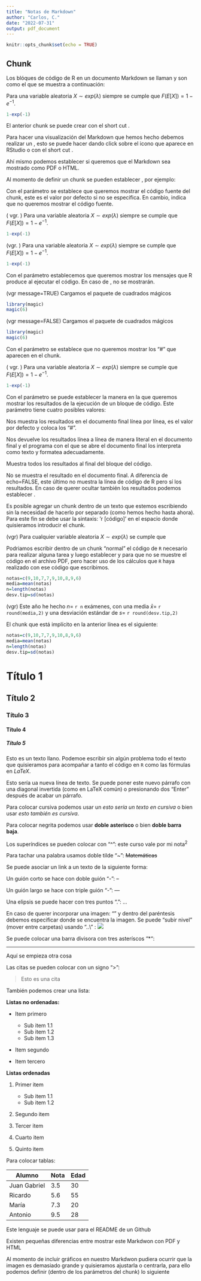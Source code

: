 ```yaml
---
title: "Notas de Markdown"
author: "Carlos, C."
date: "2022-07-31"
output: pdf_document
---
```


```r
knitr::opts_chunk$set(echo = TRUE)
```

## Chunk


\noindent Los blóques de código de R en un documento Markdown se llaman \textbf{chunk} y son como el que se muestra a continuación:

Para una variable aleatoria $X \sim exp(\lambda)$ siempre se cumple  que $F(E[X])=1-e^{-1}$. 
```r
1-exp(-1)
```

El anterior chunk se puede crear con el short cut \textit{Alt + Ctrl + I}.\

Para hacer una visualización del Markdown que hemos hecho debemos realizar un \textbf{Knit}, esto se puede hacer dando click sobre el icono que aparece en RStudio o con el short cut \textit{Ctrl+Shift+K}.\

Ahí mismo podemos establecer si queremos que el Markdown sea mostrado como PDF o HTML.

\section{Argumentos de un chunk}


Al momento de definir un chunk se pueden establecer \textit{parámetros}, por ejemplo:

\begin{center}
\textit{echo} \hspace{2cm} \textit{message} \hspace{2cm} \textit{comment} \hspace{2cm} \textit{results}
\end{center}

Con el parámetro \textbf{echo=TRUE} se establece que queremos mostrar el código fuente del chunk, este es el valor por defecto si no se especifica. En cambio,  \textbf{echo=FALSE} indica que no queremos mostrar el código fuente.\

( vgr. \textit{echo=TRUE})\ Para una variable aleatoria $X \sim exp(\lambda)$ siempre se cumple  que $F(E[X])=1-e^{-1}$. 
```r
1-exp(-1)
```

(vgr. \textit{echo=FALSE})\ Para una variable aleatoria $X \sim exp(\lambda)$ siempre se cumple  que $F(E[X])=1-e^{-1}$. 
```r
1-exp(-1)
```
\newpage

Con el parámetro \textbf{message=TRUE} establecemos que queremos mostrar los mensajes que R produce al ejecutar el código. En caso de \textbf{message=FALSE}, no se mostrarán.\

(vgr message=TRUE)\ Cargamos el paquete de cuadrados mágicos
```r
library(magic)
magic(6)
```

(vgr message=FALSE)\ Cargamos el paquete de cuadrados mágicos
```r
library(magic)
magic(6)
```
\vspace{1cm}


Con el parámetro \textbf{comment=NA} se establece que no queremos mostrar los "#" que aparecen en el chunk.\

( vgr. \textit{comment=NA})\ Para una variable aleatoria $X \sim exp(\lambda)$ siempre se cumple  que $F(E[X])=1-e^{-1}$. 
```r
1-exp(-1)
```
\newpage

Con el parámetro \textbf{results} se puede establecer la manera en la que queremos mostrar los resultados de la ejecución de un bloque de código. Este parámetro tiene cuatro posibles valores:\

\textbf{results='markup':} Nos muestra los resultados en el documento final línea por línea, es el valor por defecto y coloca los "#".\

\textbf{results='asis':} Nos devuelve los resultados línea a línea de manera literal en el documento final y el programa con el que se abre el documento final los interpreta como texto y formatea adecuadamente.\

\textbf{results='hold':} Muestra todos los resultados al final del bloque del código.\

\textbf{results='hide':} No se muestra el resultado en el documento final. A diferencia de  echo=FALSE, este último no muestra la línea de código de R pero sí los resultados. En caso de querer ocultar también los resultados podemos establecer \textit{results=hide}.\

\section{Chunk  en medio de texto}

Es posible agregar un chunk dentro de un texto que estemos escribiendo sin la necesidad de hacerlo por separado (como hemos hecho hasta ahora). Para este fin se debe usar la sintaxis:\hspace{0.1cm} $\text{'r [código]'}$ \hspace{0.1cm} en el espacio donde quisieramos introducir el chunk.\


(vgr) Para cualquier variable aleatoria $X\sim exp(\lambda)$ se cumple que
\begin{center}
$F_X(E[X])=1-e^{-1}=$ `r 1-exp(-1) `
\end{center}

Podriamos escribir dentro de un chunk "normal" el código de `R` necesario para realizar alguna tarea y luego establecer \textit{echo=FALSE} y \textit{results='hide'} para que no se muestre el código en el archivo PDF, pero hacer uso de los cálculos que `R` haya realizado con ese código que escribimos.

```r
notas=c(9,10,7,7,9,10,8,9,6)
media=mean(notas)
n=length(notas)
desv.tip=sd(notas)
```

(vgr) Este año he hecho $n=$ `r n` exámenes, con una media $\bar{x}=$ `r round(media,2)` y una desviación estándar de $s=$ `r round(desv.tip,2)`\

El chunk que está implícito en la anterior línea es el siguiente:

```r
notas=c(9,10,7,7,9,10,8,9,6)
media=mean(notas)
n=length(notas)
desv.tip=sd(notas)
```

\newpage

\section{Documentación de textos usando Markdown}

# Título 1

## Título 2

### Título 3

#### Título 4

##### Título 5 


Esto es un texto llano. Podemoe escribir sin algún problema todo el texto que quisieramos para acompañar a tanto el código en `R` como las fórmulas en $LaTeX$.

Esto sería ua nueva línea de texto. Se puede poner este nuevo párrafo con una diagonal invertida (como en LaTeX común) o presionando dos "Enter" después de acabar un párrafo.

Para colocar cursiva podemos usar un \textbf{asterísco} *esto sería un texto en cursiva* o bien usar \textbf{barra baja} _esto también es cursiva_. 

Para colocar negrita podemos usar **doble asterísco** o bien **doble barra baja**.

Los superíndices se pueden colocar con "^": este curso vale por mi nota^2^

Para tachar una palabra usamos doble tilde "~":  ~~Matemáticas~~

Se puede asociar un link a un texto de la siguiente forma: [\textcolor{blue}{SOA website}](https://www.soa.org/)

Un guión corto se hace con doble guión "-": --

Un guión largo se hace con triple guión "-": ---

Una elipsis se puede hacer con tres puntos ".": ...

En caso de querer incorporar una imagen: "\text{![]()}" y dentro del paréntesis debemos especificar donde se encuentra la imagen. Se puede "subir nivel" (mover entre carpetas) usando "..\\ " :  ![](FCFM.png)

\newpage

Se puede colocar una barra divisora con tres asteríscos "*":

***
Aquí se empieza otra cosa

Las citas se pueden colocar con un signo ">":

> Esto es una cita

También podemos crear una lista:

**Listas no ordenadas:**

* Item primero
    + Sub item 1.1
    + Sub item 1.2
    + Sub item 1.3

* Item segundo

* Item tercero

**Listas ordenadas**

1. Primer item
    + Sub item 1.1
    + Sub item 1.2

2. Segundo item

3. Tercer item

1. Cuarto item

1. Quinto item


Para colocar tablas:


Alumno        |   Nota    |   Edad
--------------|-----------|---------
Juan Gabriel  | 3.5       | 30
Ricardo       | 5.6       | 55
María         | 7.3       | 20
Antonio       | 9.5       | 28

Este lenguaje se puede usar para el README de un Github

Existen pequeñas diferencias entre mostrar este Markdwon con PDF y HTML
\newpage

Al momento de incluir gráficos en nuestro Markdwon pudiera ocurrir que la imagen es demasiado grande y quisieramos ajustarla o centrarla, para ello podemos definir (dentro de los parámetros del chunk) lo siguiente

\begin{center}
fig.width=5 \hspace{1cm} fig.height=5 \hspace{1cm} fig.align="center"
\end{center}


